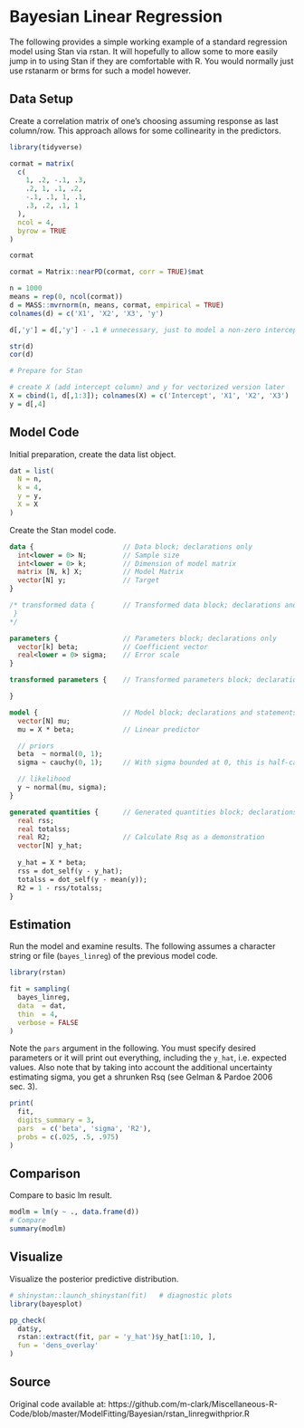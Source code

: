 # Bayesian Linear Regression


The following provides a simple working example of a standard regression model
using Stan via <span class="pack" style = "">rstan</span>. It will hopefully to
allow some to more easily jump in to using Stan if they are comfortable with R.
You would normally just use <span class="pack" style = "">rstanarm</span> or
<span class="pack" style = "">brms</span> for such a model however.



## Data Setup


Create a correlation matrix of one's choosing assuming response as last column/row.  This approach allows for some collinearity in the predictors.

```r
library(tidyverse)

cormat = matrix(
  c(
    1, .2, -.1, .3,
    .2, 1, .1, .2,
    -.1, .1, 1, .1,
    .3, .2, .1, 1
  ),
  ncol = 4, 
  byrow = TRUE
)

cormat

cormat = Matrix::nearPD(cormat, corr = TRUE)$mat

n = 1000
means = rep(0, ncol(cormat))
d = MASS::mvrnorm(n, means, cormat, empirical = TRUE)
colnames(d) = c('X1', 'X2', 'X3', 'y')

d[,'y'] = d[,'y'] - .1 # unnecessary, just to model a non-zero intercept

str(d)
cor(d)

# Prepare for Stan

# create X (add intercept column) and y for vectorized version later
X = cbind(1, d[,1:3]); colnames(X) = c('Intercept', 'X1', 'X2', 'X3')
y = d[,4]
```


## Model Code

Initial preparation, create the data list object.

```r
dat = list(
  N = n,
  k = 4,
  y = y,
  X = X
)
```

Create the Stan model code.

```stan
data {                      // Data block; declarations only
  int<lower = 0> N;         // Sample size                         
  int<lower = 0> k;         // Dimension of model matrix
  matrix [N, k] X;          // Model Matrix
  vector[N] y;              // Target
}

/* transformed data {       // Transformed data block; declarations and statements. None needed here.
 }
*/

parameters {                // Parameters block; declarations only
  vector[k] beta;           // Coefficient vector
  real<lower = 0> sigma;    // Error scale
}

transformed parameters {    // Transformed parameters block; declarations and statements.

}

model {                     // Model block; declarations and statements.
  vector[N] mu;
  mu = X * beta;            // Linear predictor

  // priors
  beta  ~ normal(0, 1);
  sigma ~ cauchy(0, 1);     // With sigma bounded at 0, this is half-cauchy 

  // likelihood
  y ~ normal(mu, sigma);
}

generated quantities {      // Generated quantities block; declarations and statements.
  real rss;                
  real totalss;
  real R2;                  // Calculate Rsq as a demonstration
  vector[N] y_hat;
  
  y_hat = X * beta;
  rss = dot_self(y - y_hat);
  totalss = dot_self(y - mean(y));
  R2 = 1 - rss/totalss;
}
```


## Estimation

Run the model and examine results.  The following assumes a character string or file (`bayes_linreg`) of the previous model code.

```r
library(rstan)

fit = sampling(
  bayes_linreg,
  data  = dat,
  thin  = 4,
  verbose = FALSE
)
```

Note the `pars` argument in the following.  You must specify desired parameters or it will print out everything, including the `y_hat`, i.e. expected values.  Also note that by taking into account the additional uncertainty estimating sigma, you get a shrunken Rsq (see Gelman & Pardoe 2006 sec. 3).

```r
print(
  fit,
  digits_summary = 3,
  pars  = c('beta', 'sigma', 'R2'),
  probs = c(.025, .5, .975)
)
```



##  Comparison

Compare to basic <span class="func" style = "">lm</span> result.

```r
modlm = lm(y ~ ., data.frame(d))
# Compare
summary(modlm)
```

## Visualize

Visualize the posterior predictive distribution.

```r
# shinystan::launch_shinystan(fit)   # diagnostic plots
library(bayesplot)

pp_check(
  dat$y, 
  rstan::extract(fit, par = 'y_hat')$y_hat[1:10, ], 
  fun = 'dens_overlay'
)
```

## Source

Original code available at:
https://github.com/m-clark/Miscellaneous-R-Code/blob/master/ModelFitting/Bayesian/rstan_linregwithprior.R